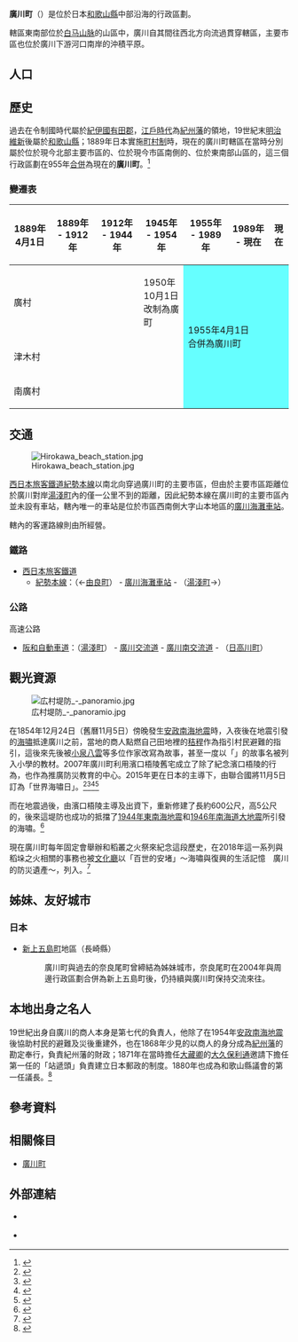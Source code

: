 {{日本町村
| 自治體名   = 廣川
| 町村       = 町
| 圖像       = [[File:Inamura_no_hi_no_yakata.jpg|240px]]
| 圖像說明   = [[稻叢之火館|稻叢之火館]]（[[濱口梧陵|濱口梧陵]]紀念館）
| 町村章     = [[File:Hirogawa_Wakayama_chapter.JPG|100px]]
| 日文原名   = 広川町
| 平假名     = ひろがわちょう
| 羅馬字拼音 = Hirogawa-chō
| 都道府縣   = 和歌山縣
| 支廳       =
| 郡         = 有田郡
| 編號       = 30362-3
| 面積       = 65.35
| 邊界未定   =
| 人口       = 6,976<ref>{{Cite web| url=https://www.town.hirogawa.wakayama.jp/| title=人口世帯数| publisher=廣川町公所| language=ja| accessdate=2019-11-18| archive-date=2022-03-08| archive-url=https://web.archive.org/web/20220308131737/https://www.town.hirogawa.wakayama.jp/| dead-url=no}}</ref>
| 統計時間   = 2019年10月31日
| 自治體     = [[湯淺町|湯淺町]]、[[有田川町|有田川町]]、[[由良町|由良町]]、[[日高町_(和歌山縣)|日高町]]、[[日高川町|日高川町]]
| 樹         = [[青剛櫟|青剛櫟]]
| 花         = [[日本百合|日本百合]]
| 鳥         =
| 其他象徵物 =
| 其他象徵   =
| 首長       = 西岡利記
| 卸任日期   = 2021年9月24日
| 議員數     = 10
| 郵遞區號   = 643-0071
| 所在地     = 有田郡廣川町廣1500
| 電話號碼   = 737-63-1122
| 外部連結   = {{url|https://www.town.hirogawa.wakayama.jp/}}
| 地圖       = [[File:Hirogawa_in_Wakayama_Prefecture_Ja.svg|250px]]
| 註記       =
}}

'''廣川町'''（{{jpn|j=広川町|hg=ひろがわちょう|rm=Hirogawa chō|f=y}}）是位於日本[[和歌山縣|和歌山縣]]中部沿海的行政區劃。

轄區東南部位於[[白马山脉|白马山脉]]的山區中，廣川自其間往西北方向流過貫穿轄區，主要市區也位於廣川下游河口南岸的沖積平原。

== 人口 ==

{{日本人口統計|location=Hirogawa, Wakayama|code=30362|name=廣川町}}

== 歷史 ==

過去在令制國時代屬於[[紀伊國|紀伊國]][[有田郡|有田郡]]，[[江戶時代|江戶時代]]為[[紀州藩|紀州藩]]的領地，19世紀末[[明治維新|明治維新]]後屬於[[和歌山縣|和歌山縣]]；1889年日本實施[[町村制|町村制]]時，現在的廣川町轄區在當時分別屬於位於現今北部主要市區的{{Tsl|ja|広町|廣町|廣村}}、位於現今市區南側的{{Tsl|ja|南広村|南廣村}}、位於東南部山區的{{Tsl|ja|津木村}}，這三個行政區劃在955年[[市町村合併|合併]]為現在的'''廣川町'''。<ref>{{Cite web| url=https://www.town.hirogawa.wakayama.jp/hirogawa/gaiyou.html| title=町の概要| publisher=廣川町公所| language=ja| accessdate=2019-11-18| archive-date=2021-12-15| archive-url=https://web.archive.org/web/20211215030212/https://www.town.hirogawa.wakayama.jp/hirogawa/gaiyou.html| dead-url=no}}</ref>

=== 變遷表 ===

{|class="wikitable" style="font-size:x-small;"
! 1889年4月1日
! 1889年 - 1912年
! 1912年 - 1944年 
! 1945年 - 1954年 
! 1955年 - 1989年 
! 1989年 - 現在
! 現在
|-
| colspan=3 | 廣村
| 1950年10月1日<br />改制為廣町
| rowspan=3 colspan=3 style="background-color:#66FFFF;" | 1955年4月1日<br />合併為廣川町
|-
| colspan=4 | 津木村
|-
| colspan=4 | 南廣村
|}

== 交通 ==

[[File:Hirokawa_beach_station.jpg|thumb]]

[[西日本旅客鐵道|西日本旅客鐵道]][[紀勢本線|紀勢本線]]以南北向穿過廣川町的主要市區，但由於主要市區距離位於廣川對岸[[湯淺町|湯淺町]]內的{{Tsl|ja|湯淺車站}}僅一公里不到的距離，因此紀勢本線在廣川町的主要市區內並未設有車站，轄內唯一的車站是位於市區西南側大字山本地區的[[廣川海灘車站|廣川海灘車站]]。

轄內的客運路線則由{{Tsl|ja|中紀バス|中紀巴士}}所經營。

=== 鐵路 ===

* [[西日本旅客鐵道|西日本旅客鐵道]]
** [[紀勢本線|紀勢本線]]：（←[[由良町|由良町]]） - [[廣川海灘車站|廣川海灘車站]] - （[[湯淺町|湯淺町]]→）

=== 公路 ===

; 高速公路
* [[阪和自動車道|阪和自動車道]]：（[[湯淺町|湯淺町]]） - [[廣川交流道_(和歌山縣)|廣川交流道]] - [[廣川南交流道|廣川南交流道]] - （[[日高川町|日高川町]]）

== 觀光資源 ==

[[File:広村堤防_-_panoramio.jpg|thumb]]

在1854年12月24日（舊曆11月5日）傍晚發生[[安政南海地震|安政南海地震]]時，入夜後在地震引發的[[海嘯|海嘯]]抵達廣川之前，當地的商人{{Tsl|ja|濱口梧陵}}點燃自己田地裡的[[秸稈|秸稈]]作為指引村民避難的指引，這後來先後被[[小泉八雲|小泉八雲]]等多位作家改寫為故事，甚至一度以「{{Tsl|ja|稲むらの火|稻垛之火}}」的故事名被列入小學的教材。2007年廣川町利用濱口梧陵舊宅成立了{{Tsl|ja|稲むらの火の館|稻垛之火館}}除了紀念濱口梧陵的行為，也作為推廣防災教育的中心。2015年更在日本的主導下，由聯合國將11月5日訂為「世界海嘯日」。<ref>{{Cite news| url=https://www.ettoday.net/news/20151208/609700.htm| title=1105世界海嘯日　起源於日本170年前的「稻草之火」| date=2015-12-08| work=ETtoday新聞雲| language=zh-tw| accessdate=2019-11-18| archive-date=2021-07-11| archive-url=https://web.archive.org/web/20210711230128/https://www.ettoday.net/news/20151208/609700.htm| dead-url=no}}</ref><ref>{{Cite web| url=https://web2.nmns.edu.tw/PubLib/epaper-921/10804/JapanTsunamiStory.html| title=地表最強稻草──海嘯逸話『稻叢之火』| author=陳婉茹| work=921地震教育園區 電子報 67期| date=2019-04-21| publisher=國立自然科學博物館| language=zh-tw| accessdate=2019-11-18}}</ref><ref>{{Cite web| url=https://hyakusei-no-ando.com/zh-TW/heritage/濱口梧陵紀念館/| title=濱口梧陵紀念館| work=日本遺產 「百世安堵」| publisher=廣川町日本遺產推進協議會| language=zh-tw| accessdate=2019-11-18}}{{Dead link|date=2020年1月 |bot=InternetArchiveBot |fix-attempted=yes }}</ref><ref>{{Cite news| url=https://www.chinatimes.com/realtimenews/20151205003032-260408| title=聯合國通過 定11月5日爲「世界海嘯日」| author=張國威| date=2015-12-05| newspaper=旺報| language=zh-tw| accessdate=2019-11-18| archive-date=2021-07-09| archive-url=https://web.archive.org/web/20210709182808/https://www.chinatimes.com/realtimenews/20151205003032-260408| dead-url=no}}</ref>

而在地震過後，由濱口梧陵主導及出資下，重新修建了長約600公尺，高5公尺的{{Tsl|ja|広村堤防|廣村堤防}}，後來這堤防也成功的抵擋了[[1944年東南海地震|1944年東南海地震]]和[[1946年南海道大地震|1946年南海道大地震]]所引發的海嘯。<ref>{{Cite web| url=https://hyakusei-no-ando.com/zh-TW/heritage/広村堤防/| title=廣村堤防| work=日本遺產 「百世安堵」| publisher=廣川町日本遺產推進協議會| language=zh-tw| accessdate=2019-11-18| archive-date=2021-07-09| archive-url=https://web.archive.org/web/20210709182155/https://hyakusei-no-ando.com/zh-TW/heritage/%E5%BA%83%E6%9D%91%E5%A0%A4%E9%98%B2/| dead-url=no}}</ref>

現在廣川町每年固定會舉辦{{Tsl|ja|津浪祭}}和稻叢之火祭來紀念這段歷史，在2018年這一系列與稻垛之火相關的事務也被[[文化廳|文化廳]]以「百世的安堵」～海嘯與復興的生活記憶　廣川的防災遺產～，列入{{Tsl|ja|日本遺産|日本遺產}}。<ref>{{Cite web| url=https://hyakusei-no-ando.com/zh-TW/about/| title=何謂日本遺產「百世安堵」| publisher=廣川町日本遺產推進協議會| language=zh-tw| accessdate=2019-11-18| archive-date=2021-07-09| archive-url=https://web.archive.org/web/20210709185339/https://hyakusei-no-ando.com/zh-TW/about/| dead-url=no}}</ref>

== 姊妹、友好城市 ==

=== 日本 ===

* [[新上五島町|新上五島町]]{{Tsl|ja|奈良尾町|奈良尾町|奈良尾}}地區（長崎縣）
*:廣川町與過去的奈良尾町曾締結為姊妹城市，奈良尾町在2004年與周邊行政區劃合併為新上五島町後，仍持續與廣川町保持交流來往。

== 本地出身之名人 ==

19世紀出身自廣川的商人{{Tsl|ja|濱口梧陵}}本身是{{Tsl|ja|ヤマサ醤油|YAMASA醬油}}第七代的負責人，他除了在1954年[[安政南海地震|安政南海地震]]後協助村民的避難及災後重建外，也在1868年少見的以商人的身分成為[[紀州藩|紀州藩]]的勘定奉行，負責紀州藩的財政；1871年在當時擔任[[大藏卿|大藏卿]]的[[大久保利通|大久保利通]]邀請下擔任第一任的「站遞頭」負責建立日本郵政的制度。1880年也成為和歌山縣議會的第一任議長。<ref>{{Cite web| url=https://www.town.hirogawa.wakayama.jp/inamuranohi/siryo_goryo.html| title=資料室　【濱口梧陵】| publisher=稻垛之火館| accessdate=2019-11-18| language=ja| archive-date=2021-11-08| archive-url=https://web.archive.org/web/20211108130107/https://www.town.hirogawa.wakayama.jp/inamuranohi/siryo_goryo.html| dead-url=no}}</ref>

== 參考資料 ==
{{Reflist|2}}

== 相關條目 ==
{{Commonscat|Hirogawa, Wakayama}}

* [[廣川町|廣川町]]

== 外部連結 ==

* {{Ja}} {{Facebook|hirogawa|廣川町公所}}
* {{Ja}} {{Instagram|hirogawa_town_wakayama|ちょいなか広川}}

{{和歌山縣}}
{{Authority control}}
